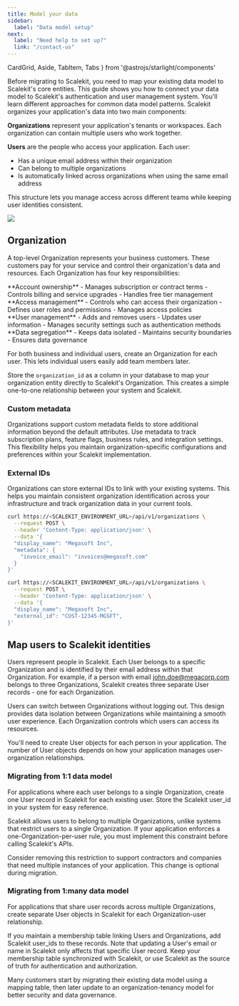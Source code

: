 ```yaml
---
title: Model your data
sidebar:
  label: "Data model setup"
next:
  label: "Need help to set up?"
  link: "/contact-us"
---
```


  CardGrid, Aside, TabItem, Tabs
 } from '@astrojs/starlight/components'

Before migrating to Scalekit, you need to map your existing data model to Scalekit's core entities. This guide shows you how to connect your data model to Scalekit's authentication and user management system. You'll learn different approaches for common data model patterns.
Scalekit organizes your application's data into two main components:

**Organizations** represent your application's tenants or workspaces. Each organization can contain multiple users who work together.

**Users** are the people who access your application. Each user:
- Has a unique email address within their organization
- Can belong to multiple organizations
- Is automatically linked across organizations when using the same email address

This structure lets you manage access across different teams while keeping user identities consistent.

![](@/assets/docs/fsa/model-your-data/0.png)

## Organization

A top-level Organization represents your business customers. These customers pay for your service and control their organization's data and resources. Each Organization has four key responsibilities:

<CardGrid>

<div>
**Account ownership**
- Manages subscription or contract terms
- Controls billing and service upgrades
- Handles free tier management
</div>

<div>
**Access management**
- Controls who can access their organization
- Defines user roles and permissions
- Manages access policies
</div>

<div>
**User management**
- Adds and removes users
- Updates user information
- Manages security settings such as authentication methods
</div>

<div>
**Data segregation**
- Keeps data isolated
- Maintains security boundaries
- Ensures data governance
</div>

</CardGrid>


<Aside type='note'>

For both business and individual users, create an Organization for each user. This lets individual users easily add team members later.

</Aside>

Store the `organization_id` as a column in your database to map your organization entity directly to Scalekit's Organization. This creates a simple one-to-one relationship between your system and Scalekit.

### Custom metadata

Organizations support custom metadata fields to store additional information beyond the default attributes. Use metadata to track subscription plans, feature flags, business rules, and integration settings. This flexibility helps you maintain organization-specific configurations and preferences within your Scalekit implementation.

### External IDs

Organizations can store external IDs to link with your existing systems. This helps you maintain consistent organization identification across your infrastructure and track organization data in your current tools.

<Tabs>

<TabItem label='Metadata'>

```sh title="Create a new organization with metadata" showLineNumbers=false
curl https://<SCALEKIT_ENVIRONMENT_URL>/api/v1/organizations \
  --request POST \
  --header 'Content-Type: application/json' \
  --data '{
  "display_name": "Megasoft Inc",
  "metadata": {
    "invoice_email": "invoices@megasoft.com"
  }
}'
```
</TabItem>

<TabItem label='External IDs'>

```sh title="Create a new organization with an external ID" showLineNumbers=false
curl https://<SCALEKIT_ENVIRONMENT_URL>/api/v1/organizations \
  --request POST \
  --header 'Content-Type: application/json' \
  --data '{
  "display_name": "Megasoft Inc",
  "external_id": "CUST-12345-MGSFT",
}'
```

</TabItem>
</Tabs>

## Map users to Scalekit identities

Users represent people in Scalekit. Each User belongs to a specific Organization and is identified by their email address within that Organization. For example, if a person with email john.doe@megacorp.com belongs to three Organizations, Scalekit creates three separate User records - one for each Organization.

Users can switch between Organizations without logging out. This design provides data isolation between Organizations while maintaining a smooth user experience. Each Organization controls which users can access its resources.

You'll need to create User objects for each person in your application. The number of User objects depends on how your application manages user-organization relationships.

### Migrating from 1:1 data model
For applications where each user belongs to a single Organization, create one User record in Scalekit for each existing user. Store the Scalekit user_id in your system for easy reference.

Scalekit allows users to belong to multiple Organizations, unlike systems that restrict users to a single Organization. If your application enforces a one-Organization-per-user rule, you must implement this constraint before calling Scalekit's APIs.

Consider removing this restriction to support contractors and companies that need multiple instances of your application. This change is optional during migration.

### Migrating from 1:many data model

For applications that share user records across multiple Organizations, create separate User objects in Scalekit for each Organization-user relationship.

If you maintain a membership table linking Users and Organizations, add Scalekit user_ids to these records. Note that updating a User's email or name in Scalekit only affects that specific User record. Keep your membership table synchronized with Scalekit, or use Scalekit as the source of truth for authentication and authorization.

Many customers start by migrating their existing data model using a mapping table, then later update to an organization-tenancy model for better security and data governance.
